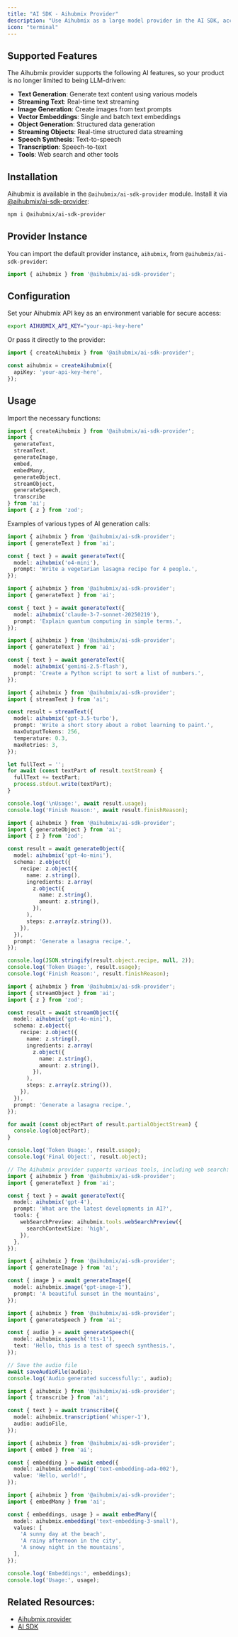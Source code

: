 ```yaml
---
title: "AI SDK - Aihubmix Provider"
description: "Use Aihubmix as a large model provider in the AI SDK, accessing a massive number of models with a single key."
icon: "terminal"
---
```


## Supported Features

The Aihubmix provider supports the following AI features, so your product is no longer limited to being LLM-driven:

- **Text Generation**: Generate text content using various models
- **Streaming Text**: Real-time text streaming
- **Image Generation**: Create images from text prompts
- **Vector Embeddings**: Single and batch text embeddings
- **Object Generation**: Structured data generation
- **Streaming Objects**: Real-time structured data streaming
- **Speech Synthesis**: Text-to-speech
- **Transcription**: Speech-to-text
- **Tools**: Web search and other tools

## Installation

Aihubmix is available in the `@aihubmix/ai-sdk-provider` module. Install it via [@aihubmix/ai-sdk-provider](https://www.npmjs.com/package/@aihubmix/ai-sdk-provider):

```bash
npm i @aihubmix/ai-sdk-provider
```

## Provider Instance

You can import the default provider instance, `aihubmix`, from `@aihubmix/ai-sdk-provider`:

```ts
import { aihubmix } from '@aihubmix/ai-sdk-provider';
```

## Configuration

Set your Aihubmix API key as an environment variable for secure access:

```bash
export AIHUBMIX_API_KEY="your-api-key-here"
```

Or pass it directly to the provider:

```ts
import { createAihubmix } from '@aihubmix/ai-sdk-provider';

const aihubmix = createAihubmix({
  apiKey: 'your-api-key-here',
});
```

## Usage

Import the necessary functions:

```ts
import { createAihubmix } from '@aihubmix/ai-sdk-provider';
import { 
  generateText, 
  streamText, 
  generateImage, 
  embed, 
  embedMany, 
  generateObject, 
  streamObject, 
  generateSpeech, 
  transcribe 
} from 'ai';
import { z } from 'zod';
```

Examples of various types of AI generation calls:

<CodeGroup>

```ts Generate Text
import { aihubmix } from '@aihubmix/ai-sdk-provider';
import { generateText } from 'ai';

const { text } = await generateText({
  model: aihubmix('o4-mini'),
  prompt: 'Write a vegetarian lasagna recipe for 4 people.',
});
```


```ts Claude Model
import { aihubmix } from '@aihubmix/ai-sdk-provider';
import { generateText } from 'ai';

const { text } = await generateText({
  model: aihubmix('claude-3-7-sonnet-20250219'),
  prompt: 'Explain quantum computing in simple terms.',
});
```


```ts Gemini Model
import { aihubmix } from '@aihubmix/ai-sdk-provider';
import { generateText } from 'ai';

const { text } = await generateText({
  model: aihubmix('gemini-2.5-flash'),
  prompt: 'Create a Python script to sort a list of numbers.',
});
```


```ts Stream Text
import { aihubmix } from '@aihubmix/ai-sdk-provider';
import { streamText } from 'ai';

const result = streamText({
  model: aihubmix('gpt-3.5-turbo'),
  prompt: 'Write a short story about a robot learning to paint.',
  maxOutputTokens: 256,
  temperature: 0.3,
  maxRetries: 3,
});

let fullText = '';
for await (const textPart of result.textStream) {
  fullText += textPart;
  process.stdout.write(textPart);
}

console.log('\nUsage:', await result.usage);
console.log('Finish Reason:', await result.finishReason);
```


```ts Generate Object
import { aihubmix } from '@aihubmix/ai-sdk-provider';
import { generateObject } from 'ai';
import { z } from 'zod';

const result = await generateObject({
  model: aihubmix('gpt-4o-mini'),
  schema: z.object({
    recipe: z.object({
      name: z.string(),
      ingredients: z.array(
        z.object({
          name: z.string(),
          amount: z.string(),
        }),
      ),
      steps: z.array(z.string()),
    }),
  }),
  prompt: 'Generate a lasagna recipe.',
});

console.log(JSON.stringify(result.object.recipe, null, 2));
console.log('Token Usage:', result.usage);
console.log('Finish Reason:', result.finishReason);
```


```ts Stream Object
import { aihubmix } from '@aihubmix/ai-sdk-provider';
import { streamObject } from 'ai';
import { z } from 'zod';

const result = await streamObject({
  model: aihubmix('gpt-4o-mini'),
  schema: z.object({
    recipe: z.object({
      name: z.string(),
      ingredients: z.array(
        z.object({
          name: z.string(),
          amount: z.string(),
        }),
      ),
      steps: z.array(z.string()),
    }),
  }),
  prompt: 'Generate a lasagna recipe.',
});

for await (const objectPart of result.partialObjectStream) {
  console.log(objectPart);
}

console.log('Token Usage:', result.usage);
console.log('Final Object:', result.object);
```


```ts Tool Calling
// The Aihubmix provider supports various tools, including web search:
import { aihubmix } from '@aihubmix/ai-sdk-provider';
import { generateText } from 'ai';

const { text } = await generateText({
  model: aihubmix('gpt-4'),
  prompt: 'What are the latest developments in AI?',
  tools: {
    webSearchPreview: aihubmix.tools.webSearchPreview({
      searchContextSize: 'high',
    }),
  },
});
```


```ts Image Generation
import { aihubmix } from '@aihubmix/ai-sdk-provider';
import { generateImage } from 'ai';

const { image } = await generateImage({
  model: aihubmix.image('gpt-image-1'),
  prompt: 'A beautiful sunset in the mountains',
});
```


```ts Speech Synthesis
import { aihubmix } from '@aihubmix/ai-sdk-provider';
import { generateSpeech } from 'ai';

const { audio } = await generateSpeech({
  model: aihubmix.speech('tts-1'),
  text: 'Hello, this is a test of speech synthesis.',
});

// Save the audio file
await saveAudioFile(audio);
console.log('Audio generated successfully:', audio);
```


```ts Transcription
import { aihubmix } from '@aihubmix/ai-sdk-provider';
import { transcribe } from 'ai';

const { text } = await transcribe({
  model: aihubmix.transcription('whisper-1'),
  audio: audioFile,
});
```


```ts Vector Embedding
import { aihubmix } from '@aihubmix/ai-sdk-provider';
import { embed } from 'ai';

const { embedding } = await embed({
  model: aihubmix.embedding('text-embedding-ada-002'),
  value: 'Hello, world!',
});
```


```ts Batch Embedding
import { aihubmix } from '@aihubmix/ai-sdk-provider';
import { embedMany } from 'ai';

const { embeddings, usage } = await embedMany({
  model: aihubmix.embedding('text-embedding-3-small'),
  values: [
    'A sunny day at the beach',
    'A rainy afternoon in the city',
    'A snowy night in the mountains',
  ],
});

console.log('Embeddings:', embeddings);
console.log('Usage:', usage);
```

</CodeGroup>

## Related Resources:

- [Aihubmix provider](https://v5.ai-sdk.dev/providers/community-providers/aihubmix)
- [AI SDK](https://ai-sdk.dev/docs)